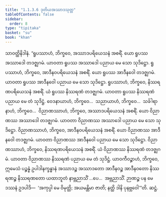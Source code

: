 ```yaml
---
title: "1.1.3.6 ဒုတိယအဿာဒသုတ္တ"
tableOfContents: false
sidebar:
  order: 8
type: "tipitaka"
basket: "su"
book: "khan"
---
```



<DynamicBreadcrumb />

<Division number="27" book="khan">

<Paragraph number="138" book="khan">
သာဝတ္ထိနိဒါနံ. “ရူပဿာဟံ, ဘိက္ခဝေ, အဿာဒပရိယေသနံ အစရိံ. ယော ရူပဿ အဿာဒေါ တဒဇ္ဈဂမံ. ယာဝတာ ရူပဿ အဿာဒေါ ပညာယ မေ သော သုဒိဋ္ဌော. ရူပဿာဟံ, ဘိက္ခဝေ, အာဒီနဝပရိယေသနံ အစရိံ. ယော ရူပဿ အာဒီနဝေါ တဒဇ္ဈဂမံ. ယာဝတာ ရူပဿ အာဒီနဝေါ ပညာယ မေ သော သုဒိဋ္ဌော. ရူပဿာဟံ, ဘိက္ခဝေ, နိဿရဏပရိယေသနံ အစရိံ. ယံ ရူပဿ နိဿရဏံ တဒဇ္ဈဂမံ. ယာဝတာ ရူပဿ နိဿရဏံ ပညာယ မေ တံ သုဒိဋ္ဌံ. ဝေဒနာယာဟံ, ဘိက္ခဝေ…  သညာယာဟံ, ဘိက္ခဝေ…  သင်္ခါရာနာဟံ, ဘိက္ခဝေ…  ဝိညာဏဿာဟံ, ဘိက္ခဝေ, အဿာဒပရိယေသနံ အစရိံ. ယော ဝိညာဏဿ အဿာဒေါ တဒဇ္ဈဂမံ. ယာဝတာ ဝိညာဏဿ အဿာဒေါ ပညာယ မေ သော သုဒိဋ္ဌော. ဝိညာဏဿာဟံ, ဘိက္ခဝေ, အာဒီနဝပရိယေသနံ အစရိံ. ယော ဝိညာဏဿ အာဒီနဝေါ တဒဇ္ဈဂမံ. ယာဝတာ ဝိညာဏဿ အာဒီနဝေါ ပညာယ မေ သော သုဒိဋ္ဌော. ဝိညာဏဿာဟံ, ဘိက္ခဝေ, နိဿရဏပရိယေသနံ အစရိံ. ယံ ဝိညာဏဿ နိဿရဏံ တဒဇ္ဈဂမံ. ယာဝတာ ဝိညာဏဿ နိဿရဏံ ပညာယ မေ တံ သုဒိဋ္ဌံ. ယာဝကီဝဉ္စာဟံ, ဘိက္ခဝေ, ဣမေသံ ပဉ္စန္နံ ဥပါဒါနက္ခန္ဓာနံ အဿာဒဉ္စ အဿာဒတော အာဒီနဝဉ္စ အာဒီနဝတော နိဿရဏဉ္စ နိဿရဏတော ယထာဘူတံ နာဗ္ဘညာသိံ …ပေ…  အဗ္ဘညာသိံ. ဉာဏဉ္စ ပန မေ ဒဿနံ ဥဒပါဒိ—  ‘အကုပ္ပါ မေ ဝိမုတ္တိ; အယမန္တိမာ ဇာတိ; နတ္ထိ ဒါနိ ပုနဗ္ဘဝေါ’”တိ.

</Paragraph>
</Division>

<Paragraph number="139" type="center" book="khan">
ဆဋ္ဌံ.
</Paragraph>